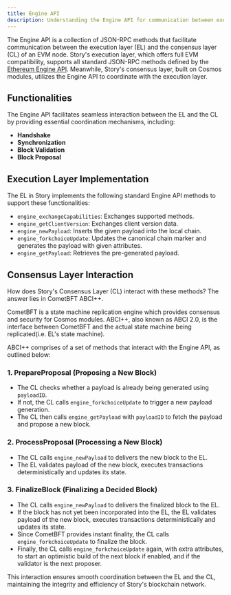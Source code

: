 ```yaml
---
title: Engine API
description: Understanding the Engine API for communication between execution and consensus layers
---
```

The Engine API is a collection of JSON-RPC methods that facilitate communication between the execution layer (EL) and the consensus layer (CL) of an EVM node. Story's execution layer, which offers full EVM compatibility, supports all standard JSON-RPC methods defined by the [Ethereum Engine API](https://github.com/ethereum/execution-apis/blob/main/src/engine/common.md). Meanwhile, Story's consensus layer, built on Cosmos modules, utilizes the Engine API to coordinate with the execution layer.

## Functionalities

The Engine API facilitates seamless interaction between the EL and the CL by providing essential coordination mechanisms, including:

* **Handshake**
* **Synchronization**
* **Block Validation**
* **Block Proposal**

## Execution Layer Implementation

The EL in Story implements the following standard Engine API methods to support these functionalities:

* `engine_exchangeCapabilities`: Exchanges supported methods.
* `engine_getClientVersion`: Exchanges client version data.
* `engine_newPayload`: Inserts the given payload into the local chain.
* `engine_forkchoiceUpdate`: Updates the canonical chain marker and generates the payload with given attributes.
* `engine_getPayload`: Retrieves the pre-generated payload.

## Consensus Layer Interaction

How does Story's Consensus Layer (CL) interact with these methods? The answer lies in CometBFT ABCI++.

CometBFT is a state machine replication engine which provides consensus and security for Cosmos modules. ABCI++, also known as ABCI 2.0, is the interface between CometBFT and the actual state machine being replicated(i.e. EL's state machine).

ABCI++ comprises of a set of methods that interact with the Engine API, as outlined below:

### **1. PrepareProposal** (Proposing a New Block)

* The CL checks whether a payload is already being generated using `payloadID`.
* If not, the CL calls `engine_forkchoiceUpdate` to trigger a new payload generation.
* The CL then calls `engine_getPayload` with `payloadID` to fetch the payload and propose a new block.

### **2. ProcessProposal** (Processing a New Block)

* The CL calls `engine_newPayload` to  delivers the new block to the EL.
* The EL validates payload of the new block, executes transactions deterministically and updates its state.

### **3. FinalizeBlock** (Finalizing a Decided Block)

* The CL calls `engine_newPayload` to  delivers the finalized block to the EL.
* If the block has not yet been incorporated into the EL, the EL validates payload of the new block, executes transactions deterministically and updates its state.
* Since CometBFT provides instant finality, the CL calls `engine_forkchoiceUpdate` to finalize the block.
* Finally, the CL calls `engine_forkchoiceUpdate` again, with extra attributes,  to start an optimistic build of the next block if enabled, and if the validator is the next proposer.

This interaction ensures smooth coordination between the EL and the CL, maintaining the integrity and efficiency of Story's blockchain network.